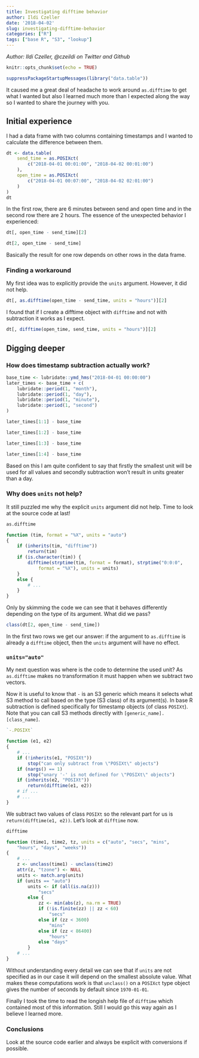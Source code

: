 ```yaml
---
title: Investigating difftime behavior
author: Ildi Czeller
date: '2018-04-02'
slug: investigating-difftime-behavior
categories: ["R"]
tags: ["base R", "S3", "lookup"]
---
```


*Author: Ildi Czeller, @czeildi on Twitter and Github*

```r
knitr::opts_chunk$set(echo = TRUE)
```

```r
suppressPackageStartupMessages(library("data.table"))
```


It caused me a great deal of headache to work around `as.difftime` to get what I wanted but also I learned much more than I expected along the way so I wanted to share the journey with you.

## Initial experience

I had a data frame with two columns containing timestamps and I wanted to calculate the difference between them.

```r
dt <- data.table(
    send_time = as.POSIXct(
        c("2018-04-01 00:01:00", "2018-04-02 00:01:00")
    ),
    open_time = as.POSIXct(
        c("2018-04-01 00:07:00", "2018-04-02 02:01:00")
    )
)
dt
```

In the first row, there are 6 minutes between send and open time and in the second row there are 2 hours. The essence of the unexpected behavior I experienced:

```r
dt[, open_time - send_time][2]
```

```r
dt[2, open_time - send_time]
```

Basically the result for one row depends on other rows in the data frame.

### Finding a workaround

My first idea was to explicitly provide the `units` argument. However, it did not help.

```r
dt[, as.difftime(open_time - send_time, units = "hours")][2]
```

I found that if I create a difftime object with `difftime` and not with subtraction it works as I expect.

```r
dt[, difftime(open_time, send_time, units = "hours")][2]
```

## Digging deeper

### How does timestamp subtraction actually work? 

```r
base_time <- lubridate::ymd_hms("2018-04-01 00:00:00")
later_times <- base_time + c(
    lubridate::period(1, "month"),
    lubridate::period(1, "day"),
    lubridate::period(1, "minute"),
    lubridate::period(1, "second")
)
```

```r
later_times[1:1] - base_time
```
```r
later_times[1:2] - base_time
```
```r
later_times[1:3] - base_time
```
```r
later_times[1:4] - base_time
```

Based on this I am quite confident to say that firstly the smallest unit will be used for all values and secondly subtraction won't result in units greater than a day.

### Why does `units` not help? 

It still puzzled me why the explicit `units` argument did not help. Time to look at the source code at last!

```r
as.difftime
```

```r
function (tim, format = "%X", units = "auto")
{
    if (inherits(tim, "difftime"))
        return(tim)
    if (is.character(tim)) {
        difftime(strptime(tim, format = format), strptime("0:0:0",
            format = "%X"), units = units)
    }
    else {
        # ...
    }
}
```


Only by skimming the code we can see that it behaves differently depending on the type of its argument. What did we pass? 

```r
class(dt[2, open_time - send_time])
```

In the first two rows we get our answer: if the argument to `as.difftime` is already a `difftime` object, then the `units` argument will have no effect.

### `units="auto"`

My next question was where is the code to determine the used unit? As `as.difftime` makes no transformation it must happen when we subtract two vectors.

Now it is useful to know that `-` is an S3 generic which means it selects what S3 method to call based on the type (S3 class) of its argument(s). In base R subtraction is defined specifically for timestamp objects (of class `POSIXt`). Note that you can call S3 methods directly with `[generic_name].[class_name]`.

```r
`-.POSIXt`
```

```r
function (e1, e2)
{
    # ...
    if (!inherits(e1, "POSIXt"))
        stop("can only subtract from \"POSIXt\" objects")
    if (nargs() == 1)
        stop("unary '-' is not defined for \"POSIXt\" objects")
    if (inherits(e2, "POSIXt"))
        return(difftime(e1, e2))
    # if ...
    # ...
}
```


We subtract two values of class `POSIXt` so the relevant part for us is `return(difftime(e1, e2))`. Let's look at `difftime` now.

```r
difftime
```

```r
function (time1, time2, tz, units = c("auto", "secs", "mins",
    "hours", "days", "weeks"))
{
    # ...
    z <- unclass(time1) - unclass(time2)
    attr(z, "tzone") <- NULL
    units <- match.arg(units)
    if (units == "auto")
        units <- if (all(is.na(z)))
            "secs"
        else {
            zz <- min(abs(z), na.rm = TRUE)
            if (!is.finite(zz) || zz < 60)
                "secs"
            else if (zz < 3600)
                "mins"
            else if (zz < 86400)
                "hours"
            else "days"
        }
    # ...
}
```

Without understanding every detail we can see that if `units` are not specified as in our case it will depend on the smallest absolute value. What makes these computations work is that `unclass()` on a `POSIXct` type object gives the number of seconds by default since `1970-01-01`.

Finally I took the time to read the longish help file of `difftime` which contained most of this information. Still I would go this way again as I believe I learned more.

### Conclusions

Look at the source code earlier and always be explicit with conversions if possible.
